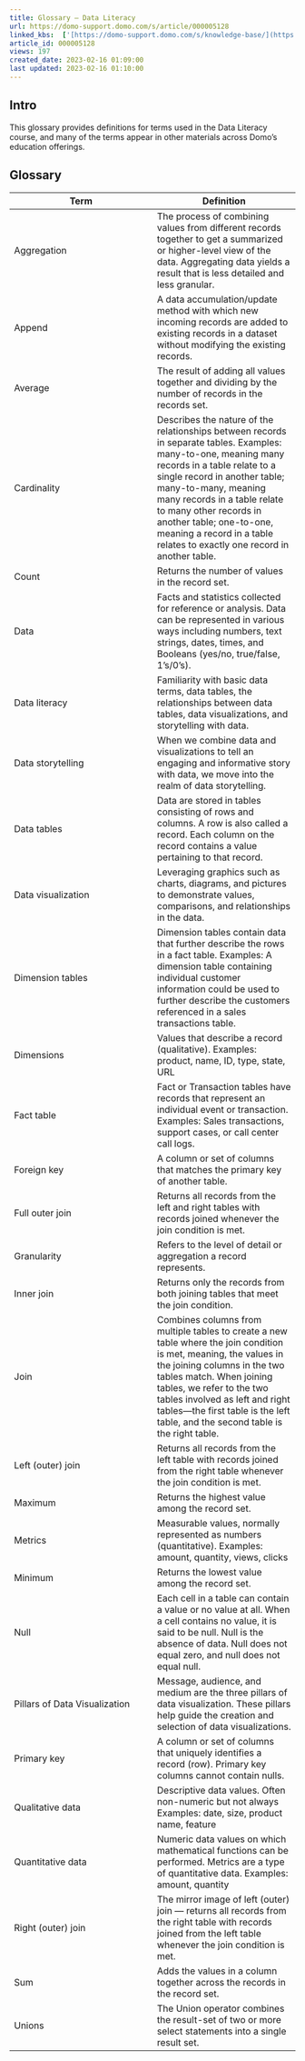 ```yaml
---
title: Glossary — Data Literacy
url: https://domo-support.domo.com/s/article/000005128
linked_kbs:  ['[https://domo-support.domo.com/s/knowledge-base/](https://domo-support.domo.com/s/knowledge-base/)', '[https://domo-support.domo.com/s/](https://domo-support.domo.com/s/)', '[https://domo-support.domo.com/s/topic/0TO5w000000Zan0GAC](https://domo-support.domo.com/s/topic/0TO5w000000Zan0GAC)', '[https://domo-support.domo.com/s/topic/0TO5w000000ZanSGAS](https://domo-support.domo.com/s/topic/0TO5w000000ZanSGAS)', '[https://domo-support.domo.com/s/article/000005128](https://domo-support.domo.com/s/article/000005128)', '[https://domo-support.domo.com/s/topic/0TO5w000000ZanSGAS/data-literacy](https://domo-support.domo.com/s/topic/0TO5w000000ZanSGAS/data-literacy)', '[https://domo-support.domo.com/s/article/360043429933](https://domo-support.domo.com/s/article/360043429933)', '[https://domo-support.domo.com/s/article/360043429953](https://domo-support.domo.com/s/article/360043429953)', '[https://domo-support.domo.com/s/article/360042925494](https://domo-support.domo.com/s/article/360042925494)', '[https://domo-support.domo.com/s/article/360043429913](https://domo-support.domo.com/s/article/360043429913)', '[https://domo-support.domo.com/s/article/4408174643607](https://domo-support.domo.com/s/article/4408174643607)', '[https://domo-support.domo.com/s/login/](https://domo-support.domo.com/s/login/)']
article_id: 000005128
views: 197
created_date: 2023-02-16 01:09:00
last updated: 2023-02-16 01:10:00
---
```




Intro
-----


This glossary provides definitions for terms used in the Data Literacy course, and many of the terms appear in other materials across Domo's education offerings. 


Glossary
--------




| Term | Definition |
| --- | --- |
| Aggregation | The process of combining values from different records together to get a summarized or higher-level view of the data. Aggregating data yields a result that is less detailed and less granular. |
| Append | A data accumulation/update method with which new incoming records are added to existing records in a dataset without modifying the existing records. |
| Average | The result of adding all values together and dividing by the number of records in the records set. |
| Cardinality | Describes the nature of the relationships between records in separate tables.  Examples: many-to-one, meaning many records in a table relate to a single record in another table; many-to-many, meaning many records in a table relate to many other records in another table; one-to-one, meaning a record in a table relates to exactly one record in another table.   |
| Count | Returns the number of values in the record set. |
| Data | Facts and statistics collected for reference or analysis.  Data can be represented in various ways including numbers, text strings, dates, times, and Booleans (yes/no, true/false, 1’s/0’s). |
| Data literacy | Familiarity with basic data terms, data tables, the relationships between data tables, data visualizations, and storytelling with data. |
| Data storytelling | When we combine data and visualizations to tell an engaging and informative story with data, we move into the realm of data storytelling. |
| Data tables | Data are stored in tables consisting of rows and columns.  A row is also called a record. Each column on the record contains a value pertaining to that record. |
| Data visualization | Leveraging graphics such as charts, diagrams, and pictures to demonstrate values, comparisons, and relationships in the data. |
| Dimension tables | Dimension tables contain data that further describe the rows in a fact table.  Examples: A dimension table containing individual customer information could be used to further describe the customers referenced in a sales transactions table. |
| Dimensions | Values that describe a record (qualitative).  Examples: product, name, ID, type, state, URL |
| Fact table | Fact or Transaction tables have records that represent an individual event or transaction.  Examples: Sales transactions, support cases, or call center call logs. |
| Foreign key | A column or set of columns that matches the primary key of another table. |
| Full outer join | Returns all records from the left and right tables with records joined whenever the join condition is met. |
| Granularity | Refers to the level of detail or aggregation a record represents. |
| Inner join | Returns only the records from both joining tables that meet the join condition. |
| Join | Combines columns from multiple tables to create a new table where the join condition is met, meaning, the values in the joining columns in the two tables match.  When joining tables, we refer to the two tables involved as left and right tables—the first table is the left table, and the second table is the right table. |
| Left (outer) join | Returns all records from the left table with records joined from the right table whenever the join condition is met. |
| Maximum | Returns the highest value among the record set. |
| Metrics | Measurable values, normally represented as numbers (quantitative).  Examples: amount, quantity, views, clicks |
| Minimum | Returns the lowest value among the record set. |
| Null | Each cell in a table can contain a value or no value at all. When a cell contains no value, it is said to be null.  Null is the absence of data. Null does not equal zero, and null does not equal null. |
| Pillars of Data Visualization | Message, audience, and medium are the three pillars of data visualization.  These pillars help guide the creation and selection of data visualizations. |
| Primary key | A column or set of columns that uniquely identifies a record (row).  Primary key columns cannot contain nulls. |
| Qualitative data | Descriptive data values. Often non-numeric but not always  Examples: date, size, product name, feature |
| Quantitative data | Numeric data values on which mathematical functions can be performed.  Metrics are a type of quantitative data.  Examples: amount, quantity |
| Right (outer) join | The mirror image of left (outer) join — returns all records from the right table with records joined from the left table whenever the join condition is met. |
| Sum | Adds the values in a column together across the records in the record set. |
| Unions | The Union operator combines the result-set of two or more select statements into a single result set. |

